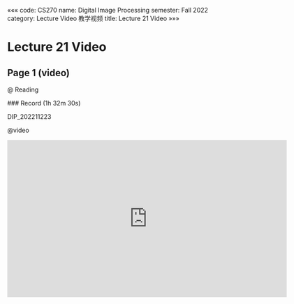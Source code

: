 «««
code: CS270
name: Digital Image Processing
semester: Fall 2022
category: Lecture Video 教学视频
title: Lecture 21 Video
»»»

# Lecture 21 Video

## Page 1 (video)

@ Reading

<div class="markdown-body">
### Record (1h 32m 30s)

DIP_202211223
</div>

@video

<iframe src="https://sbbrisk.com/e/t8r5c1xob8c2.html" frameborder=0 marginwidth=0 marginheight=0 scrolling=no width=640 height=360 allowfullscreen></iframe>
